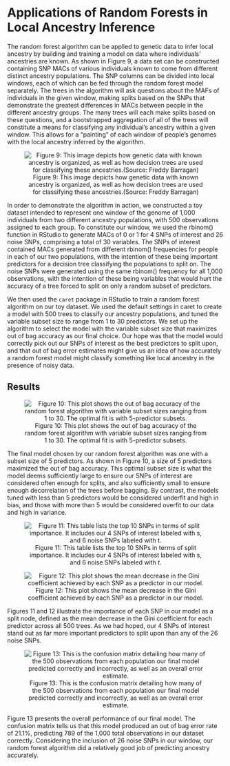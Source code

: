 # Applications of Random Forests in Local Ancestry Inference

The random forest algorithm can be applied to genetic data to infer local ancestry by building and training a model on data where individuals’ ancestries are known. As shown in Figure 9, a data set can be constructed containing SNP MACs of various individuals known to come from different distinct ancestry populations. The SNP columns can be divided into local windows, each of which can be fed through the random forest model separately. The trees in the algorithm will ask questions about the MAFs of individuals in the given window, making splits based on the SNPs that demonstrate the greatest differences in MACs between people in the different ancestry groups. The many trees will each make splits based on these questions, and a bootstrapped aggregation of all of the trees will constitute a means for classifying any individual’s ancestry within a given window. This allows for a “painting” of each window of people’s genomes with the local ancestry inferred by the algorithm. 

<center>

![Figure 9: This image depicts how genetic data with known ancestry is organized, as well as how decision trees are used for classifying these ancestries.(Source: Freddy Barragan)  ](/Users/brianlee/Dropbox/My Mac (Brian’s MacBook Pro)/Desktop/2022 FALL/STAT 494/GWAS_rf/figures/fig9.png)

</center>

In order to demonstrate the algorithm in action, we constructed a toy dataset intended to represent one window of the genome of 1,000 individuals from two different ancestry populations, with 500 observations assigned to each group. To constitute our window, we used the rbinom() function in RStudio to generate MACs of 0 or 1 for 4 SNPs of interest and 26 noise SNPs, comprising a total of 30 variables. The SNPs of interest contained MACs generated from different rbinom() frequencies for people in each of our two populations, with the intention of these being important predictors for a decision tree classifying the populations to split on. The noise SNPs were generated using the same rbinom() frequency for all 1,000 observations, with the intention of these being variables that would hurt the accuracy of a tree forced to split on only a random subset of predictors. 

We then used the `caret` package in RStudio to train a random forest algorithm on our toy dataset. We used the default settings in caret to create a model with 500 trees to classify our ancestry populations, and tuned the variable subset size to range from 1 to 30 predictors. We set up the algorithm to select the model with the variable subset size that maximizes out of bag accuracy as our final choice. Our hope was that the model would correctly pick out our SNPs of interest as the best predictors to split upon, and that out of bag error estimates might give us an idea of how accurately a random forest model might classify something like local ancestry in the presence of noisy data.

## Results

<center>

![Figure 10: This plot shows the out of bag accuracy of the random forest algorithm with variable subset sizes ranging from 1 to 30. The optimal fit is with 5-predictor subsets.](/Users/brianlee/Dropbox/My Mac (Brian’s MacBook Pro)/Desktop/2022 FALL/STAT 494/GWAS_rf/figures/fig10.png)

</center>

The final model chosen by our random forest algorithm was one with a subset size of 5 predictors. As shown in Figure 10, a size of 5 predictors maximized the out of bag accuracy. This optimal subset size is what the model deems sufficiently large to ensure our SNPs of interest are considered often enough for splits, and also sufficiently small to ensure enough decorrelation of the trees before bagging. By contrast, the models tuned with less than 5 predictors would be considered underfit and high in bias, and those with more than 5 would be considered overfit to our data and high in variance. 


<center>

![Figure 11: This table lists the top 10 SNPs in terms of split importance. It includes our 4 SNPs of interest labeled with s, and 6 noise SNPs labeled with *t*.](/Users/brianlee/Dropbox/My Mac (Brian’s MacBook Pro)/Desktop/2022 FALL/STAT 494/GWAS_rf/figures/fig11.png)

</center>

<center>

![Figure 12: This plot shows the mean decrease in the Gini coefficient achieved by each SNP as a predictor in our model.](/Users/brianlee/Dropbox/My Mac (Brian’s MacBook Pro)/Desktop/2022 FALL/STAT 494/GWAS_rf/figures/fig12.png)

</center>

Figures 11 and 12 illustrate the importance of each SNP in our model as a split node, defined as the mean decrease in the Gini coefficient for each predictor across all 500 trees. As we had hoped, our 4 SNPs of interest stand out as far more important predictors to split upon than any of the 26 noise SNPs. 

<center>

![Figure 13: This is the confusion matrix detailing how many of the 500 observations from each population our final model predicted correctly and incorrectly, as well as an overall error estimate.](/Users/brianlee/Dropbox/My Mac (Brian’s MacBook Pro)/Desktop/2022 FALL/STAT 494/GWAS_rf/figures/fig13.png)

</center>

Figure 13  presents the overall performance of our final model. The confusion matrix tells us that this model produced an out of bag error rate of 21.1%, predicting 789 of the 1,000 total observations in our dataset correctly. Considering the inclusion of 26 noise SNPs in our window, our random forest algorithm did a relatively good job of predicting ancestry accurately. 

